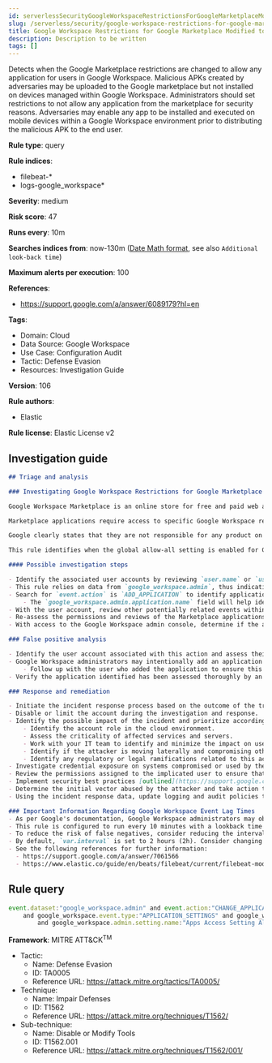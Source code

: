 ```yaml
---
id: serverlessSecurityGoogleWorkspaceRestrictionsForGoogleMarketplaceModifiedToAllowAnyApp
slug: /serverless/security/google-workspace-restrictions-for-google-marketplace-modified-to-allow-any-app
title: Google Workspace Restrictions for Google Marketplace Modified to Allow Any App
description: Description to be written
tags: []
---
```


<div id="google-workspace-restrictions-for-google-marketplace-modified-to-allow-any-app"></div>

Detects when the Google Marketplace restrictions are changed to allow any application for users in Google Workspace. Malicious APKs created by adversaries may be uploaded to the Google marketplace but not installed on devices managed within Google Workspace. Administrators should set restrictions to not allow any application from the marketplace for security reasons. Adversaries may enable any app to be installed and executed on mobile devices within a Google Workspace environment prior to distributing the malicious APK to the end user.

**Rule type**: query

**Rule indices**: 

* filebeat-*
* logs-google_workspace*

**Severity**: medium

**Risk score**: 47

**Runs every**: 10m

**Searches indices from**: now-130m ([Date Math format](((ref))/common-options.html#date-math), see also <DocLink id="serverlessSecurityRulesUiCreate" section="set-the-rules-schedule">`Additional look-back time`</DocLink>)

**Maximum alerts per execution**: 100

**References**: 

* https://support.google.com/a/answer/6089179?hl=en

**Tags**: 

* Domain: Cloud
* Data Source: Google Workspace
* Use Case: Configuration Audit
* Tactic: Defense Evasion
* Resources: Investigation Guide

**Version**: 106

**Rule authors**: 

* Elastic

**Rule license**: Elastic License v2

## Investigation guide

```markdown
## Triage and analysis

### Investigating Google Workspace Restrictions for Google Marketplace Modified to Allow Any App

Google Workspace Marketplace is an online store for free and paid web applications that work with Google Workspace services and third-party software. Listed applications are based on Google APIs or Google Apps Script and created by both Google and third-party developers.

Marketplace applications require access to specific Google Workspace resources. Applications can be installed by individual users, if they have permission, or can be installed for an entire Google Workspace domain by administrators. Consent screens typically display what permissions and privileges the application requires during installation. As a result, malicious Marketplace applications may require more permissions than necessary or have malicious intent.

Google clearly states that they are not responsible for any product on the Marketplace that originates from a source other than Google.

This rule identifies when the global allow-all setting is enabled for Google Workspace Marketplace applications.

#### Possible investigation steps

- Identify the associated user accounts by reviewing `user.name` or `user.email` fields in the alert.
- This rule relies on data from `google_workspace.admin`, thus indicating the associated user has administrative privileges to the Marketplace.
- Search for `event.action` is `ADD_APPLICATION` to identify applications installed after these changes were made.
    - The `google_workspace.admin.application.name` field will help identify what applications were added.
- With the user account, review other potentially related events within the last 48 hours.
- Re-assess the permissions and reviews of the Marketplace applications to determine if they violate organizational policies or introduce unexpected risks.
- With access to the Google Workspace admin console, determine if the application was installed domain-wide or individually by visiting `Apps > Google Workspace Marketplace Apps`.

### False positive analysis

- Identify the user account associated with this action and assess their administrative privileges with Google Workspace Marketplace.
- Google Workspace administrators may intentionally add an application from the marketplace based on organizational needs.
    - Follow up with the user who added the application to ensure this was intended.
- Verify the application identified has been assessed thoroughly by an administrator.

### Response and remediation

- Initiate the incident response process based on the outcome of the triage.
- Disable or limit the account during the investigation and response.
- Identify the possible impact of the incident and prioritize accordingly; the following actions can help you gain context:
    - Identify the account role in the cloud environment.
    - Assess the criticality of affected services and servers.
    - Work with your IT team to identify and minimize the impact on users.
    - Identify if the attacker is moving laterally and compromising other accounts, servers, or services.
    - Identify any regulatory or legal ramifications related to this activity.
- Investigate credential exposure on systems compromised or used by the attacker to ensure all compromised accounts are identified. Reset passwords or delete API keys as needed to revoke the attacker's access to the environment. Work with your IT teams to minimize the impact on business operations during these actions.
- Review the permissions assigned to the implicated user to ensure that the least privilege principle is being followed.
- Implement security best practices [outlined](https://support.google.com/a/answer/7587183) by Google.
- Determine the initial vector abused by the attacker and take action to prevent reinfection via the same vector.
- Using the incident response data, update logging and audit policies to improve the mean time to detect (MTTD) and the mean time to respond (MTTR).

### Important Information Regarding Google Workspace Event Lag Times
- As per Google's documentation, Google Workspace administrators may observe lag times ranging from minutes up to 3 days between the time of an event's occurrence and the event being visible in the Google Workspace admin/audit logs.
- This rule is configured to run every 10 minutes with a lookback time of 130 minutes.
- To reduce the risk of false negatives, consider reducing the interval that the Google Workspace (formerly G Suite) Filebeat module polls Google's reporting API for new events.
- By default, `var.interval` is set to 2 hours (2h). Consider changing this interval to a lower value, such as 10 minutes (10m).
- See the following references for further information:
  - https://support.google.com/a/answer/7061566
  - https://www.elastic.co/guide/en/beats/filebeat/current/filebeat-module-google_workspace.html
```

## Rule query

```js
event.dataset:"google_workspace.admin" and event.action:"CHANGE_APPLICATION_SETTING" and event.category:(iam or configuration)
    and google_workspace.event.type:"APPLICATION_SETTINGS" and google_workspace.admin.application.name:"Google Workspace Marketplace"
        and google_workspace.admin.setting.name:"Apps Access Setting Allowlist access"  and google_workspace.admin.new_value:"ALLOW_ALL"

```

**Framework**: MITRE ATT&CK<sup>TM</sup>

* Tactic:
    * Name: Defense Evasion
    * ID: TA0005
    * Reference URL: https://attack.mitre.org/tactics/TA0005/
* Technique:
    * Name: Impair Defenses
    * ID: T1562
    * Reference URL: https://attack.mitre.org/techniques/T1562/
* Sub-technique:
    * Name: Disable or Modify Tools
    * ID: T1562.001
    * Reference URL: https://attack.mitre.org/techniques/T1562/001/

